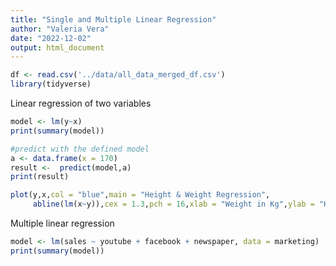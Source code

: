 ```yaml
---
title: "Single and Multiple Linear Regression"
author: "Valeria Vera"
date: "2022-12-02"
output: html_document
---
```


```r
df <- read.csv('../data/all_data_merged_df.csv')
library(tidyverse)
```

Linear regression of two variables
```r
model <- lm(y~x)
print(summary(model))

#predict with the defined model
a <- data.frame(x = 170)
result <-  predict(model,a)
print(result)

plot(y,x,col = "blue",main = "Height & Weight Regression",
     abline(lm(x~y)),cex = 1.3,pch = 16,xlab = "Weight in Kg",ylab = "Height in cm")
```

Multiple linear regression
```r
model <- lm(sales ~ youtube + facebook + newspaper, data = marketing)
print(summary(model))
```

